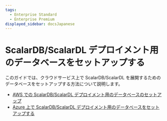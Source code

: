 ```yaml
---
tags:
  - Enterprise Standard
  - Enterprise Premium
displayed_sidebar: docsJapanese
---
```


# ScalarDB/ScalarDL デプロイメント用のデータベースをセットアップする


<TranslationBanner />

このガイドでは、クラウドサービス上で ScalarDB/ScalarDL を展開するためのデータベースをセットアップする方法について説明します。

* [AWS での ScalarDB/ScalarDL デプロイメント用のデータベースのセットアップ](SetupDatabaseForAWS.mdx)
* [Azure 上で ScalarDB/ScalarDL デプロイメント用のデータベースをセットアップする](SetupDatabaseForAzure.mdx)
